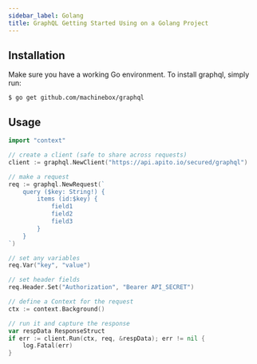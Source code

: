 ```yaml
---
sidebar_label: Golang
title: GraphQL Getting Started Using on a Golang Project
---
```


## Installation
Make sure you have a working Go environment. To install graphql, simply run:

```
$ go get github.com/machinebox/graphql
```

## Usage

<ApiSecretNote />

```go
import "context"

// create a client (safe to share across requests)
client := graphql.NewClient("https://api.apito.io/secured/graphql")

// make a request
req := graphql.NewRequest(`
    query ($key: String!) {
        items (id:$key) {
            field1
            field2
            field3
        }
    }
`)

// set any variables
req.Var("key", "value")

// set header fields
req.Header.Set("Authorization", "Bearer API_SECRET")

// define a Context for the request
ctx := context.Background()

// run it and capture the response
var respData ResponseStruct
if err := client.Run(ctx, req, &respData); err != nil {
    log.Fatal(err)
}
```
